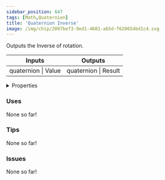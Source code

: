 ```yaml
---
sidebar_position: 647
tags: [Math,Quaternion]
title: 'Quaternion Inverse'
image: /img/chip/2097bef3-9ed1-4601-ab5d-f620654bd1c4.svg
---
```


Outputs the Inverse of rotation.



<IChip uuid="2097bef3-9ed1-4601-ab5d-f620654bd1c4"/>

<table><thead><tr><th>Inputs</th><th>Outputs</th></tr></thead><tbody><tr><td>quaternion | Value</td><td>quaternion | Result</td></tr></tbody></table>

<details>
  <summary>Properties</summary>
  <div>
    <div>
    <table>
      <tbody>
        <tr>
          <td>Is beta required?</td>
          <td>No</td>
        </tr>
        <tr>
          <td>Is chip a trolling risk?</td>
          <td>No</td>
        </tr>
        <tr>
          <td>Is chip a role assignment risk?</td>
          <td>No</td>
        </tr>
        <tr>
          <td>Chip UUID</td>
          <td>2097bef3-9ed1-4601-ab5d-f620654bd1c4</td>
        </tr>
        <tr>
          <td>Room availability</td>
          <td>Available everywhere</td>
        </tr>
      </tbody>
    </table>
    </div>
  </div>
</details>

### Uses

None so far!

### Tips

None so far!

### Issues

None so far!